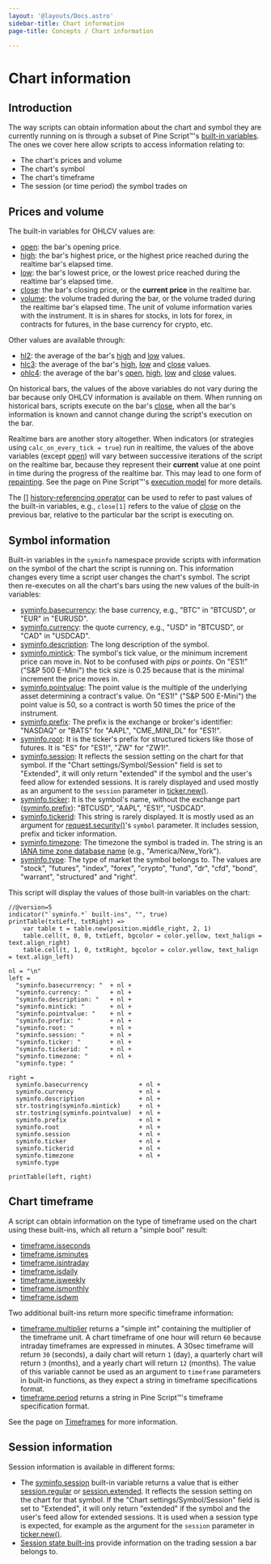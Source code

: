 ```yaml
---
layout: '@layouts/Docs.astro'
sidebar-title: Chart information
page-title: Concepts / Chart information

---
```


# Chart information 



## Introduction

The way scripts can obtain information about the chart and symbol they
are currently running on is through a subset of Pine Script™\'s
[built-in variables](/pine-script-docs/built-in-functions#built-in-variables). The ones we cover here allow scripts to access information
relating to:

-   The chart\'s prices and volume
-   The chart\'s symbol
-   The chart\'s timeframe
-   The session (or time period) the symbol trades on

## Prices and volume

The built-in variables for OHLCV values are:

-   [open](https://www.tradingview.com/pine-script-reference/v5/#var_open):
    the bar\'s opening price.
-   [high](https://www.tradingview.com/pine-script-reference/v5/#var_high):
    the bar\'s highest price, or the highest price reached during the
    realtime bar\'s elapsed time.
-   [low](https://www.tradingview.com/pine-script-reference/v5/#var_low):
    the bar\'s lowest price, or the lowest price reached during the
    realtime bar\'s elapsed time.
-   [close](https://www.tradingview.com/pine-script-reference/v5/#var_close):
    the bar\'s closing price, or the **current price** in the realtime
    bar.
-   [volume](https://www.tradingview.com/pine-script-reference/v5/#var_volume):
    the volume traded during the bar, or the volume traded during the
    realtime bar\'s elapsed time. The unit of volume information varies
    with the instrument. It is in shares for stocks, in lots for forex,
    in contracts for futures, in the base currency for crypto, etc.

Other values are available through:

-   [hl2](https://www.tradingview.com/pine-script-reference/v5/#var_hl2):
    the average of the bar\'s
    [high](https://www.tradingview.com/pine-script-reference/v5/#var_high)
    and
    [low](https://www.tradingview.com/pine-script-reference/v5/#var_low)
    values.
-   [hlc3](https://www.tradingview.com/pine-script-reference/v5/#var_hlc3):
    the average of the bar\'s
    [high](https://www.tradingview.com/pine-script-reference/v5/#var_high),
    [low](https://www.tradingview.com/pine-script-reference/v5/#var_low)
    and
    [close](https://www.tradingview.com/pine-script-reference/v5/#var_close)
    values.
-   [ohlc4](https://www.tradingview.com/pine-script-reference/v5/#var_ohlc4):
    the average of the bar\'s
    [open](https://www.tradingview.com/pine-script-reference/v5/#var_open),
    [high](https://www.tradingview.com/pine-script-reference/v5/#var_high),
    [low](https://www.tradingview.com/pine-script-reference/v5/#var_low)
    and
    [close](https://www.tradingview.com/pine-script-reference/v5/#var_close)
    values.

On historical bars, the values of the above variables do not vary during
the bar because only OHLCV information is available on them. When
running on historical bars, scripts execute on the bar\'s
[close](https://www.tradingview.com/pine-script-reference/v5/#var_close),
when all the bar\'s information is known and cannot change during the
script\'s execution on the bar.

Realtime bars are another story altogether. When indicators (or
strategies using `calc_on_every_tick = true`) run in realtime, the
values of the above variables (except
[open](https://www.tradingview.com/pine-script-reference/v5/#var_open))
will vary between successive iterations of the script on the realtime
bar, because they represent their **current** value at one point in time
during the progress of the realtime bar. This may lead to one form of
[repainting](/pine-script-docs/concepts/repainting). See the
page on Pine Script™\'s
[execution model](/pine-script-docs/language/execution-model) for
more details.

The
[\[\]](https://www.tradingview.com/pine-script-reference/v5/#op_%5B%5D)
[history-referencing operator](/pine-script-docs/language/operators#history-referencing-operator) can be used to refer to past values of the built-in
variables, e.g., `close[1]` refers to the value of
[close](https://www.tradingview.com/pine-script-reference/v5/#var_close)
on the previous bar, relative to the particular bar the script is
executing on.

## Symbol information 

Built-in variables in the `syminfo` namespace provide scripts with
information on the symbol of the chart the script is running on. This
information changes every time a script user changes the chart\'s
symbol. The script then re-executes on all the chart\'s bars using the
new values of the built-in variables:

-   [syminfo.basecurrency](https://www.tradingview.com/pine-script-reference/v5/#var_syminfo%7Bdot%7Dbasecurrency):
    the base currency, e.g., \"BTC\" in \"BTCUSD\", or \"EUR\" in
    \"EURUSD\".
-   [syminfo.currency](https://www.tradingview.com/pine-script-reference/v5/#var_syminfo%7Bdot%7Dcurrency):
    the quote currency, e.g., \"USD\" in \"BTCUSD\", or \"CAD\" in
    \"USDCAD\".
-   [syminfo.description](https://www.tradingview.com/pine-script-reference/v5/#var_syminfo%7Bdot%7Ddescription):
    The long description of the symbol.
-   [syminfo.mintick](https://www.tradingview.com/pine-script-reference/v5/#var_syminfo%7Bdot%7Dmintick):
    The symbol\'s tick value, or the minimum increment price can move
    in. Not to be confused with *pips* or *points*. On \"ES1!\" (\"S&P
    500 E-Mini\") the tick size is 0.25 because that is the minimal
    increment the price moves in.
-   [syminfo.pointvalue](https://www.tradingview.com/pine-script-reference/v5/#var_syminfo%7Bdot%7Dpointvalue):
    The point value is the multiple of the underlying asset determining
    a contract\'s value. On \"ES1!\" (\"S&P 500 E-Mini\") the point
    value is 50, so a contract is worth 50 times the price of the
    instrument.
-   [syminfo.prefix](https://www.tradingview.com/pine-script-reference/v5/#var_syminfo%7Bdot%7Dprefix):
    The prefix is the exchange or broker\'s identifier: \"NASDAQ\" or
    \"BATS\" for \"AAPL\", \"CME_MINI_DL\" for \"ES1!\".
-   [syminfo.root](https://www.tradingview.com/pine-script-reference/v5/#var_syminfo%7Bdot%7Droot):
    It is the ticker\'s prefix for structured tickers like those of
    futures. It is \"ES\" for \"ES1!\", \"ZW\" for \"ZW1!\".
-   [syminfo.session](https://www.tradingview.com/pine-script-reference/v5/#var_syminfo%7Bdot%7Dsession):
    It reflects the session setting on the chart for that symbol. If the
    \"Chart settings/Symbol/Session\" field is set to \"Extended\", it
    will only return \"extended\" if the symbol and the user\'s feed
    allow for extended sessions. It is rarely displayed and used mostly
    as an argument to the `session` parameter in
    [ticker.new()](https://www.tradingview.com/pine-script-reference/v5/#fun_ticker%7Bdot%7Dnew).
-   [syminfo.ticker](https://www.tradingview.com/pine-script-reference/v5/#var_syminfo%7Bdot%7Dticker):
    It is the symbol\'s name, without the exchange part
    ([syminfo.prefix](https://www.tradingview.com/pine-script-reference/v5/#var_syminfo%7Bdot%7Dprefix)):
    \"BTCUSD\", \"AAPL\", \"ES1!\", \"USDCAD\".
-   [syminfo.tickerid](https://www.tradingview.com/pine-script-reference/v5/#var_syminfo%7Bdot%7Dtickerid):
    This string is rarely displayed. It is mostly used as an argument
    for
    [request.security()](https://www.tradingview.com/pine-script-reference/v5/#fun_request%7Bdot%7Dsecurity)\'s
    `symbol` parameter. It includes session, prefix and ticker
    information.
-   [syminfo.timezone](https://www.tradingview.com/pine-script-reference/v5/#var_syminfo%7Bdot%7Dtimezone):
    The timezone the symbol is traded in. The string is an [IANA time
    zone database
    name](https://en.wikipedia.org/wiki/List_of_tz_database_time_zones)
    (e.g., \"America/New_York\").
-   [syminfo.type](https://www.tradingview.com/pine-script-reference/v5/#var_syminfo%7Bdot%7Dtype):
    The type of market the symbol belongs to. The values are \"stock\",
    \"futures\", \"index\", \"forex\", \"crypto\", \"fund\", \"dr\",
    \"cfd\", \"bond\", \"warrant\", \"structured\" and \"right\".

This script will display the values of those built-in variables on the
chart:

``` pine
//@version=5
indicator("`syminfo.*` built-ins", "", true)
printTable(txtLeft, txtRight) => 
    var table t = table.new(position.middle_right, 2, 1)
    table.cell(t, 0, 0, txtLeft, bgcolor = color.yellow, text_halign = text.align_right)
    table.cell(t, 1, 0, txtRight, bgcolor = color.yellow, text_halign = text.align_left)

nl = "\n"
left =
  "syminfo.basecurrency: "  + nl +
  "syminfo.currency: "      + nl +
  "syminfo.description: "   + nl +
  "syminfo.mintick: "       + nl +
  "syminfo.pointvalue: "    + nl +
  "syminfo.prefix: "        + nl +
  "syminfo.root: "          + nl +
  "syminfo.session: "       + nl +
  "syminfo.ticker: "        + nl +
  "syminfo.tickerid: "      + nl +
  "syminfo.timezone: "      + nl +
  "syminfo.type: "

right =
  syminfo.basecurrency              + nl +
  syminfo.currency                  + nl +
  syminfo.description               + nl +
  str.tostring(syminfo.mintick)     + nl +
  str.tostring(syminfo.pointvalue)  + nl +
  syminfo.prefix                    + nl +
  syminfo.root                      + nl +
  syminfo.session                   + nl +
  syminfo.ticker                    + nl +
  syminfo.tickerid                  + nl +
  syminfo.timezone                  + nl +
  syminfo.type

printTable(left, right)
```

## Chart timeframe 

A script can obtain information on the type of timeframe used on the
chart using these built-ins, which all return a \"simple bool\" result:

-   [timeframe.isseconds](https://www.tradingview.com/pine-script-reference/v5/#var_timeframe%7Bdot%7Disseconds)
-   [timeframe.isminutes](https://www.tradingview.com/pine-script-reference/v5/#var_timeframe%7Bdot%7Disminutes)
-   [timeframe.isintraday](https://www.tradingview.com/pine-script-reference/v5/#var_timeframe%7Bdot%7Disintraday)
-   [timeframe.isdaily](https://www.tradingview.com/pine-script-reference/v5/#var_timeframe%7Bdot%7Disdaily)
-   [timeframe.isweekly](https://www.tradingview.com/pine-script-reference/v5/#var_timeframe%7Bdot%7Disweekly)
-   [timeframe.ismonthly](https://www.tradingview.com/pine-script-reference/v5/#var_timeframe%7Bdot%7Dismonthly)
-   [timeframe.isdwm](https://www.tradingview.com/pine-script-reference/v5/#var_timeframe%7Bdot%7Disdwm)

Two additional built-ins return more specific timeframe information:

-   [timeframe.multiplier](https://www.tradingview.com/pine-script-reference/v5/#var_timeframe%7Bdot%7Dmultiplier)
    returns a \"simple int\" containing the multiplier of the timeframe
    unit. A chart timeframe of one hour will return `60` because
    intraday timeframes are expressed in minutes. A 30sec timeframe will
    return `30` (seconds), a daily chart will return `1` (day), a
    quarterly chart will return `3` (months), and a yearly chart will
    return `12` (months). The value of this variable cannot be used as
    an argument to `timeframe` parameters in built-in functions, as they
    expect a string in timeframe specifications format.
-   [timeframe.period](https://www.tradingview.com/pine-script-reference/v5/#var_timeframe%7Bdot%7Dperiod)
    returns a string in Pine Script™\'s timeframe specification format.

See the page on [Timeframes](/pine-script-docs/concepts/timeframes) for more information.

## Session information

Session information is available in different forms:

-   The
    [syminfo.session](https://www.tradingview.com/pine-script-reference/v5/#var_syminfo%7Bdot%7Dsession)
    built-in variable returns a value that is either
    [session.regular](https://www.tradingview.com/pine-script-reference/v5/#const_session%7Bdot%7Dregular)
    or
    [session.extended](https://www.tradingview.com/pine-script-reference/v5/#const_session%7Bdot%7Dextended).
    It reflects the session setting on the chart for that symbol. If the
    \"Chart settings/Symbol/Session\" field is set to \"Extended\", it
    will only return \"extended\" if the symbol and the user\'s feed
    allow for extended sessions. It is used when a session type is
    expected, for example as the argument for the `session` parameter in
    [ticker.new()](https://www.tradingview.com/pine-script-reference/v5/#fun_ticker%7Bdot%7Dnew).
-   [Session state built-ins](/pine-script-docs/concepts/sessions#session-states) provide information on the trading session a bar belongs
    to.


